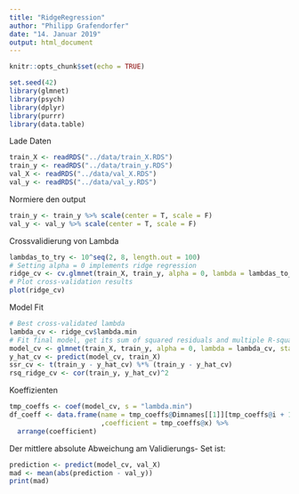 ```yaml
---
title: "RidgeRegression"
author: "Philipp Grafendorfer"
date: "14. Januar 2019"
output: html_document
---
```


```r
knitr::opts_chunk$set(echo = TRUE)

set.seed(42)
library(glmnet)
library(psych)
library(dplyr)
library(purrr)
library(data.table)
```

Lade Daten
```r
train_X <- readRDS("../data/train_X.RDS")
train_y <- readRDS("../data/train_y.RDS")
val_X <- readRDS("../data/val_X.RDS")
val_y <- readRDS("../data/val_y.RDS")
```

Normiere den output
```r
train_y <- train_y %>% scale(center = T, scale = F)
val_y <- val_y %>% scale(center = T, scale = F)
```

Crossvalidierung von Lambda
```r
lambdas_to_try <- 10^seq(2, 8, length.out = 100)
# Setting alpha = 0 implements ridge regression
ridge_cv <- cv.glmnet(train_X, train_y, alpha = 0, lambda = lambdas_to_try, standardize = TRUE, nfolds = 10)
# Plot cross-validation results
plot(ridge_cv)
```

Model Fit
```r
# Best cross-validated lambda
lambda_cv <- ridge_cv$lambda.min
# Fit final model, get its sum of squared residuals and multiple R-squared
model_cv <- glmnet(train_X, train_y, alpha = 0, lambda = lambda_cv, standardize = TRUE)
y_hat_cv <- predict(model_cv, train_X)
ssr_cv <- t(train_y - y_hat_cv) %*% (train_y - y_hat_cv)
rsq_ridge_cv <- cor(train_y, y_hat_cv)^2
```

Koeffizienten
```r
tmp_coeffs <- coef(model_cv, s = "lambda.min")
df_coeff <- data.frame(name = tmp_coeffs@Dimnames[[1]][tmp_coeffs@i + 1]
                       ,coefficient = tmp_coeffs@x) %>% 
  arrange(coefficient)
```

Der mittlere absolute Abweichung am Validierungs- Set ist:
```r
prediction <- predict(model_cv, val_X)
mad <- mean(abs(prediction - val_y))
print(mad)
```




